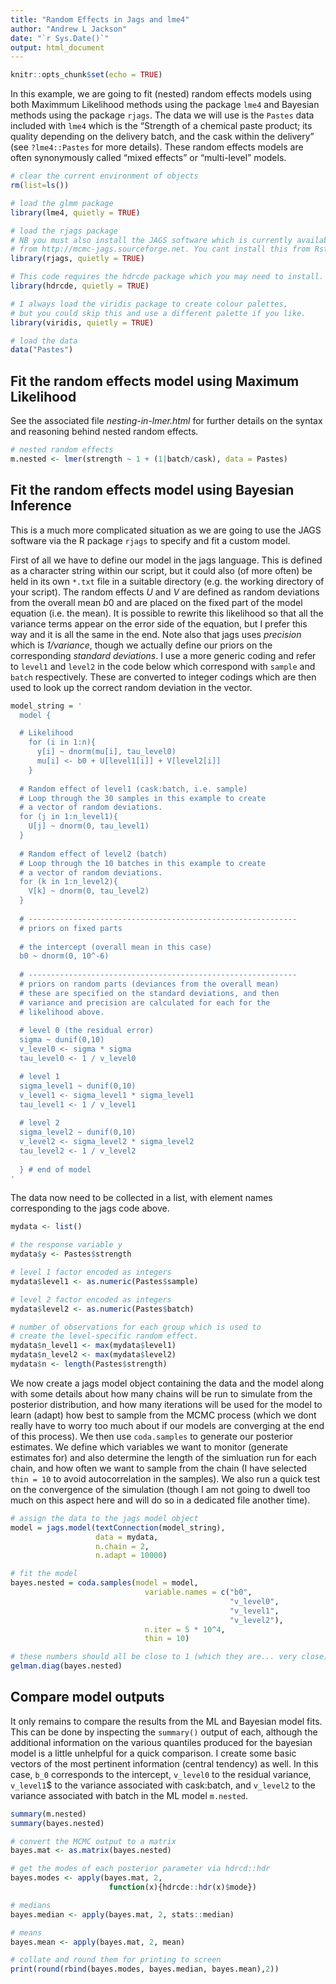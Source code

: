 ```yaml
---
title: "Random Effects in Jags and lme4"
author: "Andrew L Jackson"
date: "`r Sys.Date()`"
output: html_document
---
```


```r
knitr::opts_chunk$set(echo = TRUE)
```

In this example, we are going to fit (nested) random effects models using both Maximmum Likelihood methods using the package `lme4` and Bayesian methods using the package `rjags`. The data we will use is the `Pastes` data included with `lme4` which is the "Strength of a chemical paste product; its quality depending on the delivery batch, and the cask within the delivery" (see `?lme4::Pastes` for more details).  These random effects models are often synonymously called "mixed effects" or "multi-level" models.


```r
# clear the current environment of objects
rm(list=ls())

# load the glmm package
library(lme4, quietly = TRUE)

# load the rjags package
# NB you must also install the JAGS software which is currently available
# from http://mcmc-jags.sourceforge.net. You cant install this from Rstudio # or R directly.
library(rjags, quietly = TRUE)

# This code requires the hdrcde package which you may need to install.
library(hdrcde, quietly = TRUE)

# I always load the viridis package to create colour palettes,
# but you could skip this and use a different palette if you like.
library(viridis, quietly = TRUE)

# load the data
data("Pastes")
```


## Fit the random effects model using Maximum Likelihood
See the associated file *nesting-in-lmer.html* for further details on the syntax and reasoning behind nested random effects.

```r
# nested random effects
m.nested <- lmer(strength ~ 1 + (1|batch/cask), data = Pastes)
```

## Fit the random effects model using Bayesian Inference
This is a much more complicated situation as we are going to use the JAGS software via the R package `rjags` to specify and fit a custom model.

First of all we have to define our model in the jags language. This is defined as a character string within our script, but it could also (of more often) be held in its own `*.txt` file in a suitable directory (e.g. the working directory of your script). The random effects $U$ and $V$ are defined as random deviations from the overall mean $b0$ and are placed on the fixed part of the model equation (i.e. the mean). It is possible to rewrite this likelihood so that all the variance terms appear on the error side of the equation, but I prefer this way and it is all the same in the end. Note also that jags uses *precision* which is *1/variance*, though we actually define our priors on the corresponding *standard deviations*. I use a more generic coding and refer to `level1` and `level2` in the code below which correspond with `sample` and `batch` respectively. These are converted to integer codings which are then used to look up the correct random deviation in the vector.

```r
model_string = '
  model {

  # Likelihood
    for (i in 1:n){
      y[i] ~ dnorm(mu[i], tau_level0)
      mu[i] <- b0 + U[level1[i]] + V[level2[i]]
    }
  
  # Random effect of level1 (cask:batch, i.e. sample)
  # Loop through the 30 samples in this example to create
  # a vector of random deviations.
  for (j in 1:n_level1){
    U[j] ~ dnorm(0, tau_level1)
  }
  
  # Random effect of level2 (batch)
  # Loop through the 10 batches in this example to create
  # a vector of random deviations.
  for (k in 1:n_level2){
    V[k] ~ dnorm(0, tau_level2)
  }
  
  # ------------------------------------------------------------
  # priors on fixed parts
  
  # the intercept (overall mean in this case)
  b0 ~ dnorm(0, 10^-6)
  
  # ------------------------------------------------------------
  # priors on random parts (deviances from the overall mean)
  # these are specified on the standard deviations, and then
  # variance and precision are calculated for each for the 
  # likelihood above.
  
  # level 0 (the residual error)
  sigma ~ dunif(0,10)
  v_level0 <- sigma * sigma
  tau_level0 <- 1 / v_level0

  # level 1
  sigma_level1 ~ dunif(0,10)
  v_level1 <- sigma_level1 * sigma_level1
  tau_level1 <- 1 / v_level1 
  
  # level 2
  sigma_level2 ~ dunif(0,10)
  v_level2 <- sigma_level2 * sigma_level2
  tau_level2 <- 1 / v_level2
  
  } # end of model
'
```

The data now need to be collected in a list, with element names corresponding to the jags code above.

```r
mydata <- list()

# the response variable y
mydata$y <- Pastes$strength

# level 1 factor encoded as integers
mydata$level1 <- as.numeric(Pastes$sample)

# level 2 factor encoded as integers
mydata$level2 <- as.numeric(Pastes$batch)

# number of observations for each group which is used to 
# create the level-specific random effect.
mydata$n_level1 <- max(mydata$level1)
mydata$n_level2 <- max(mydata$level2)
mydata$n <- length(Pastes$strength)
```

We now create a jags model object containing the data and the model along with some details about how many chains will be run to simulate from the posterior distribution, and how many iterations will be used for the model to learn (adapt) how best to sample from the MCMC process (which we dont really have to worry too much about if our models are converging at the end of this process). We then use `coda.samples` to generate our posterior estimates. We define which variables we want to monitor (generate estimates for) and also determine the length of the simluation run for each chain, and how often we want to sample from the chain (I have selected `thin = 10` to avoid autocorrelation in the samples). We also run a quick test on the convergence of the simulation (though I am not going to dwell too much on this aspect here and will do so in a dedicated file another time).

```r
# assign the data to the jags model object
model = jags.model(textConnection(model_string), 
                   data = mydata, 
                   n.chain = 2, 
                   n.adapt = 10000)

# fit the model
bayes.nested = coda.samples(model = model, 
                              variable.names = c("b0",
                                                 "v_level0",
                                                 "v_level1",
                                                 "v_level2"), 
                              n.iter = 5 * 10^4, 
                              thin = 10)

# these numbers should all be close to 1 (which they are... very close)
gelman.diag(bayes.nested)
```

## Compare model outputs
It only remains to compare the results from the ML and Bayesian model fits. This can be done by inspecting the `summary()` output of each, although the additional information on the various quantiles produced for the bayesian model is a little unhelpful for a quick comparison. I create some basic vectors of the most pertinent information (central tendency) as well. In this case, `b_0` corresponds to the intercept, `v_level0` to the residual variance, `v_level1`$ to the variance associated with cask:batch, and `v_level2` to the variance associated with batch in the ML model `m.nested`.

```r
summary(m.nested)
summary(bayes.nested)

# convert the MCMC output to a matrix
bayes.mat <- as.matrix(bayes.nested)

# get the modes of each posterior parameter via hdrcd::hdr
bayes.modes <- apply(bayes.mat, 2, 
                      function(x){hdrcde::hdr(x)$mode})

# medians
bayes.median <- apply(bayes.mat, 2, stats::median)

# means
bayes.mean <- apply(bayes.mat, 2, mean)

# collate and round them for printing to screen
print(round(rbind(bayes.modes, bayes.median, bayes.mean),2))

```




